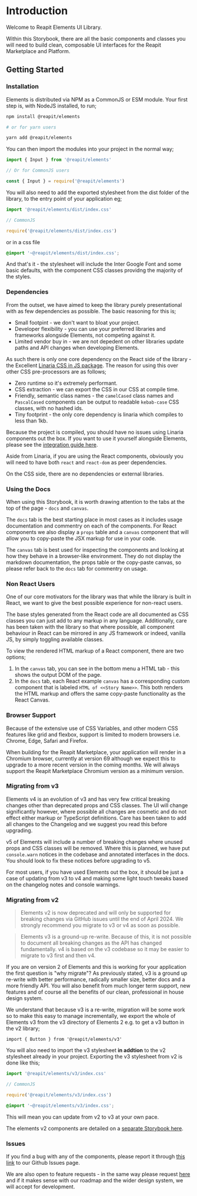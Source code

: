 <Meta title="Introduction" />

# Introduction

Welcome to Reapit Elements UI Library.

Within this Storybook, there are all the basic components and classes you will need to build clean, composable UI interfaces for the Reapit Marketplace and Platform.

## Getting Started

### Installation

Elements is distributed via NPM as a CommonJS or ESM module. Your first step is, with NodeJS installed, to run;

```bash
npm install @reapit/elements

# or for yarn users

yarn add @reapit/elements
```

You can then import the modules into your project in the normal way;

```ts
import { Input } from '@reapit/elements'

// Or for CommonJS users

const { Input } = require('@reapit/elements')
```

You will also need to add the exported stylesheet from the dist folder of the library, to the entry point of your application eg;

```ts
import '@reapit/elements/dist/index.css'

// CommonJS

require('@reapit/elements/dist/index.css')
```

or in a css file

```css
@import '~@reapit/elements/dist/index.css';
```

And that's it - the stylesheet will include the Inter Google Font and some basic defaults, with the component CSS classes providng the majority of the styles.

### Dependencies

From the outset, we have aimed to keep the library purely presentational with as few dependencies as possible. The basic reasoning for this is;

- Small footpint - we don't want to bloat your project.
- Developer flexibility - you can use your preferred libraries and frameworks alongside Elements, not competing against it.
- Limited vendor buy in - we are not depedent on other libraries update paths and API changes when developing Elements.

As such there is only one core dependency on the React side of the library - the Excellent [Linaria CSS in JS package](https://github.com/callstack/linaria). The reason for using this over other CSS pre-processors are as follows;

- Zero runtime so it's extremely performant.
- CSS extraction - we can export the CSS in our CSS at compile time.
- Friendly, semantic class names - the `camelCased` class names and `PascalCased` components can be output to readable `kebab-case` CSS classes, with no hashed ids.
- Tiny footprint - the only core dependency is linaria which compiles to less than 1kb.

Because the project is compiled, you should have no issues using Linaria components out the box. If you want to use it yourself alongside Elements, please see the [integration guide here](https://github.com/callstack/linaria/blob/master/docs/BUNDLERS_INTEGRATION.md).

Aside from Linaria, if you are using the React components, obviously you will need to have both `react` and `react-dom` as peer dependencies.

On the CSS side, there are no dependencies or external libraries.

### Using the Docs

When using this Storybook, it is worth drawing attention to the tabs at the top of the page - `docs` and `canvas`.

The `docs` tab is the best starting place in most cases as it includes usage documentation and commentry on each of the components. For React components we also display a `props` table and a `canvas` component that will allow you to copy-paste the JSX markup for use in your code.

The `canvas` tab is best used for inspecting the components and looking at how they behave in a browser-like environment. They do not display the markdown documentation, the props table or the copy-paste canvas, so please refer back to the `docs` tab for commentry on usage.

### Non React Users

One of our core motivators for the library was that while the library is built in React, we want to give the best possible experience for non-react users.

The base styles generated from the React code are all documented as CSS classes you can just add to any markup in any language. Additionally, care has been taken with the library so that where possible, all component behaviour in React can be mirrored in any JS framework or indeed, vanilla JS, by simply toggling available classes.

To view the rendered HTML markup of a React component, there are two options;

1. In the `canvas` tab, you can see in the bottom menu a HTML tab - this shows the output DOM of the page.
2. In the `docs` tab, each React example `canvas` has a corresponding custom component that is labeled `HTML of <<Story Name>>`. This both renders the HTML markup and offers the same copy-paste functionality as the React Canvas.

### Browser Support

Because of the extensive use of CSS Variables, and other modern CSS features like grid and flexbox, support is limited to modern browsers i.e. Chrome, Edge, Safari and Firefox.

When building for the Reapit Marketplace, your application will render in a Chromium browser, currently at version 69 although we expect this to upgrade to a more recent version in the coming months. We will always support the Reapit Marketplace Chromium version as a minimum version.

### Migrating from v3

Elements v4 is an evolution of v3 and has very few critical breaking changes other than deprecated props and CSS classes. The UI will change significantly however, where possible all changes are cosmetic and do not effect either markup or TypeScript definitions. Care has been taken to add all changes to the Changelog and we suggest you read this before upgrading.

v5 of Elements will include a number of breaking changes where unused props and CSS classes will be removed. Where this is planned, we have put `console.warn` notices in the codebase and annotated interfaces in the docs. You should look to fix these notices before upgrading to v5.

For most users, if you have used Elements out the box, it should be just a case of updating from v3 to v4 and making some light touch tweaks based on the changelog notes and console warnings.

### Migrating from v2

> Elements v2 is now deprecated and will only be supported for breaking changes via GitHub issues until the end of April 2024. We strongly recommend you migrate to v3 or v4 as soon as possible.

> Elements v3 is a ground-up re-write. Because of this, it is not possible to document all breaking changes as the API has changed fundamentally. v4 is based on the v3 codebase so it may be easier to migrate to v3 first and then v4.

If you are on version 2 of Elements and this is working for your application the first question is "why migrate"? As previously stated, v3 is a ground up re-write with better performance, radically smaller size, better docs and a more friendly API. You will also benefit from much longer term support, new features and of course all the benefits of our clean, professional in house design system.

We understand that because v3 is a re-write, migration will be some work so to make this easy to manage incrementally, we export the whole of Elements v3 from the v3 directory of Elements 2 e.g. to get a v3 button in the v2 library;

```tsx
import { Button } from '@reapit/elements/v3'
```

You will also need to import the v3 stylesheet **in addtion** to the v2 stylesheet already in your project. Exporting the v3 stylesheet from v2 is done like this;

```ts
import '@reapit/elements/v3/index.css'

// CommonJS

require('@reapit/elements/v3/index.css')
```

```css
@import '~@reapit/elements/v3/index.css';
```

This will mean you can update from v2 to v3 at your own pace.

The elements v2 components are detailed on a [separate Storybook here](https://elements-legacy.prod.paas.reapit.cloud).

### Issues

If you find a bug with any of the components, please report it through [this link](https://github.com/reapit/foundations/issues/new?assignees=&labels=bug%2C+needs-triage%2C+elements&template=bug_report.md&title=) to our Github Issues page.

We are also open to feature requests - in the same way please request [here](https://github.com/reapit/foundations/issues/new?assignees=&labels=external-request%2C+needs-triage%2C+elements&template=feature_request.md&title=) and if it makes sense with our roadmap and the wider design system, we will accept for development.

